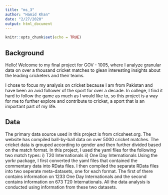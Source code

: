 ```yaml
---
title: "ms_3"
author: "Hamid Khan"
date: "2/27/2020"
output: html_document
---
```


```r
knitr::opts_chunk$set(echo = TRUE)
```

## Background

Hello! Welcome to my final project for GOV - 1005, where I analyze granular data on over a thousand cricket matches to glean interesting insights about the leading cricketers and their teams. 

I chose to focus my analysis on cricket because I am from Pakistan and have been an avid follower of the sport for over a decade. In college, I find it hard to follow the game as much as I would like to, so this project is a way for me to further explore and contribute to cricket, a sport that is an important part of my life. 


## Data

The primary data source used in this project is from cricsheet.org. The website has compiled ball-by-ball data on over 5000 cricket matches. The cricket data is grouped according to gender and then further divided based on the match format. In this project, I used the yaml files for the following two match types: 
i) T20 Internationals
ii) One Day Internationals
Using the yorkr package, I first converted the yaml files that contained the commentary data into RData files. I then compiled the separate RData files into two seperate meta-datasets, one for each format. The first of there contains information on 1233 One Day Internationals and the second contains information on 673 T20 Internationals. All the data analysis is conducted using information from these two datasets. 

